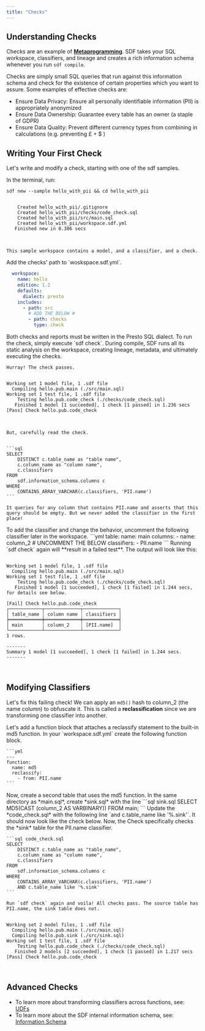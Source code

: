 ```yaml
---
title: "Checks"
---
```


## Understanding Checks
Checks are an example of [**Metaprogramming**](https://en.wikipedia.org/wiki/Metaprogramming). SDF takes your SQL workspace, classifiers, and lineage and creates a rich information schema whenever you run `sdf compile`.

Checks are simply small SQL queries that run against this information schema and check for the existence of certain properties which you want to assure. Some examples of effective checks are:

 - Ensure Data Privacy: Ensure all personally identifiable information (PII) is appropriately anonymized
 - Ensure Data Ownership: Guarantee every table has an owner (a staple of GDPR)
 - Ensure Data Quality: Prevent different currency types from combining in calculations (e.g. preventing £ + $ )

## Writing Your First Check
Let's write and modify a check, starting with one of the sdf samples.

<Steps>
    <Step title="Create a Sample Workspace">
      In the terminal, run:

  ```shell
  sdf new --sample hello_with_pii && cd hello_with_pii
  ```

<pre style={{ fontFamily: 'monospace' }} className='language-shell'>
<code className='language-shell'>
    Created hello_with_pii/.gitignore
    Created hello_with_pii/checks/code_check.sql
    Created hello_with_pii/src/main.sql
    Created hello_with_pii/workspace.sdf.yml
   Finished new in 0.306 secs

</code>
</pre>

    This sample workspace contains a model, and a classifier, and a check. 

  </Step>
    <Step title="Include Checks in Workspace">
    Add the checks' path to `woskspace.sdf.yml`.

  ```yml
    workspace:
      name: hello
      edition: 1.2
      defaults:
        dialect: presto
      includes:
        - path: src
          # ADD THE BELOW #
          - path: checks
            type: check
  ```
  <Info>
    Both checks and reports must be written in the Presto SQL dialect.
  </Info>

  </Step>
    <Step title="Run the Check">
    To run the check, simply execute `sdf check`. During compile, SDF runs all its static analysis on the workspace, creating lineage, metadata, and ultimately executing the checks.

    Hurray! The check passes.


<pre style={{ fontFamily: 'monospace' }} className='language-shell'>
<code className='language-shell'>
Working set 1 model file, 1 .sdf file
  Compiling hello.pub.main (./src/main.sql)
Working set 1 test file, 1 .sdf file
    Testing hello.pub.code_check (./checks/code_check.sql)
   Finished 1 model [1 succeeded], 1 check [1 passed] in 1.236 secs
[Pass] Check hello.pub.code_check

</code>
</pre>

    But, carefully read the check.


    ```sql
    SELECT
        DISTINCT c.table_name as "table name",
        c.column_name as "column name",
        c.classifiers
    FROM
        sdf.information_schema.columns c
    WHERE
        CONTAINS_ARRAY_VARCHAR(c.classifiers, 'PII.name')
    ```

    It queries for any column that contains PII.name and asserts that this query should be empty. But we never added the classifier in the first place!
  </Step>
  <Step title="Add a Classifier">
    To add the classifier and change the behavior, uncomment the following classifier later in the workspace.
    ```yml
    table:
      name: main
      columns:
        - name: column_2
          # UNCOMMENT THE BELOW
          classifiers:
            - PII.name
    ```
    Running `sdf check` again will **result in a failed test**. The output will look like this:


<pre style={{ fontFamily: 'monospace' }} className='language-shell'>
<code className='language-shell'>
Working set 1 model file, 1 .sdf file
  Compiling hello.pub.main (./src/main.sql)
Working set 1 test file, 1 .sdf file
    Testing hello.pub.code_check (./checks/code_check.sql)
   Finished 1 model [1 succeeded], 1 check [1 failed] in 1.244 secs, for details see below.

[Fail] Check hello.pub.code_check
┌────────────┬─────────────┬─────────────┐
│ table_name ┆ column name ┆ classifiers │
╞════════════╪═════════════╪═════════════╡
│ main       ┆ column_2    ┆ [PII.name]  │
└────────────┴─────────────┴─────────────┘
1 rows.

-------
Summary 1 model [1 succeeded], 1 check [1 failed] in 1.244 secs.
-------

</code>
</pre>

  </Step>
</Steps>


## Modifying Classifiers
Let's fix this failing check! We can apply an `md5()` hash to column_2 (the name column) to obfuscate it. This is called a **reclassification** since we are transforming one classifier into another.

<Steps>
  <Step title="Add a Reclassifying Function">
    Let's add a function block that attaches a reclassify statement to the built-in md5 function. In your `workspace.sdf.yml` create the following function block.

    ```yml
    ---
    function:
      name: md5
      reclassify:
        - from: PII.name
    ```
  </Step>
  <Step title="Create a New Model">
  Now, create a second table that uses the md5 function. 
  In the same directory as *main.sql*, create *sink.sql* with the line
  ```sql sink.sql
  SELECT MD5(CAST (column_2 AS VARBINARY)) FROM main;
  ```
  </Step>
  <Step title="Update Check">
    Update the *code_check.sql* with the following line `and c.table_name like '%.sink'`. It should now look like the check below.
    Now, the Check specifically checks the *sink* table for the PII.name classifier.
    
    ```sql code_check.sql
    SELECT
        DISTINCT c.table_name as "table_name",
        c.column_name as "column name",
        c.classifiers
    FROM
        sdf.information_schema.columns c
    WHERE
        CONTAINS_ARRAY_VARCHAR(c.classifiers, 'PII.name')
        AND c.table_name like '%.sink'
    ```

    Run `sdf check` again and voila! All checks pass. The source table has PII.name, the sink table does not. 




<pre style={{ fontFamily: 'monospace' }} className='language-shell'>
<code className='language-shell'>
Working set 2 model files, 1 .sdf file
  Compiling hello.pub.main (./src/main.sql)
  Compiling hello.pub.sink (./src/sink.sql)
Working set 1 test file, 1 .sdf file
    Testing hello.pub.code_check (./checks/code_check.sql)
   Finished 2 models [2 succeeded], 1 check [1 passed] in 1.217 secs
[Pass] Check hello.pub.code_check

</code>
</pre>

  </Step>
</Steps>

## Advanced Checks

 - To learn more about transforming classifiers across functions, see: [UDFs](/guide/udf)
 - To learn more about the SDF internal information schema, see: [Information Schema](/reference/sdf-information-schema)
